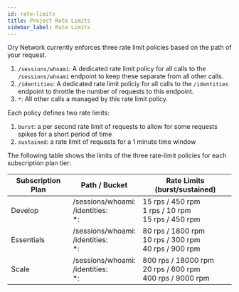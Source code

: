 ```yaml
---
id: rate-limits
title: Project Rate Limits
sidebar_label: Rate Limits
---
```


Ory Network currently enforces three rate limit policies based on the path of your request.

1. `/sessions/whoami`: A dedicated rate limit policy for all calls to the `/sessions/whoami` endpoint to keep these separate from
   all other calls.
2. `/identities`: A dedicated rate limit policiy for all calls to the `/identities` endpoint to throttle the number of requests to
   this endpoint.
3. `*`: All other calls a managed by this rate limit policy.

Each policy defines two rate limits:

1. `burst`: a per second rate limit of requests to allow for some requests spikes for a short period of time
2. `sustained`: a rate limit of requests for a 1 minute time window

The following table shows the limits of the three rate-limit policies for each subscription plan tier:

| Subscription Plan | Path / Bucket                              | Rate Limits (burst/sustained)                                    |
| ----------------- | ------------------------------------------ | ---------------------------------------------------------------- |
| Develop           | /sessions/whoami:<br/>/identities:<br/>\*: | 15 rps / 450 rpm <br/>1 rps / 10 rpm <br/>15 rps / 450 rpm       |
| Essentials        | /sessions/whoami:<br/>/identities:<br/>\*: | 80 rps / 1800 rpm<br/>10 rps / 300 rpm<br/>40 rps / 900 rpm<br/> |
| Scale             | /sessions/whoami:<br/>/identities:<br/>\*: | 800 rps / 18000 rpm<br/>20 rps / 600 rpm<br/>400 rps / 9000 rpm  |

